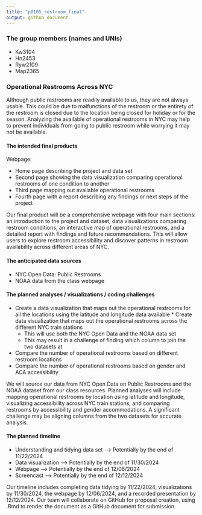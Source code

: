 ```yaml
---
title: "p8105_restroom_final"
output: github_document
---
```

### The group members (names and UNIs) 

* Kw3104 
* Hn2453 
* Ryw2109 
* Map2365 

### Operational Restrooms Across NYC
Although public restrooms are readily available to us, they are not always usable. This could be due to malfunctions of the restroom or the entirety of the restroom is closed due to the location being closed for holiday or for the season. Analyzing the available of operational restrooms in NYC may help to prevent individuals from going to public restroom while worrying it may not be available.

#### The intended final products 
Webpage:

* Home page describing the project and data set 
* Second page showing the data visualization comparing operational restrooms of one condition to another 
* Third page mapping out available operational restrooms
* Fourth page with a report describing any findings or next steps of the project 

Our final product will be a comprehensive webpage with four main sections: an introduction to the project and dataset, data visualizations comparing restroom conditions, an interactive map of operational restrooms, and a detailed report with findings and future recommendations. This will allow users to explore restroom accessibility and discover patterns in restroom availability across different areas of NYC. 


#### The anticipated data sources 
* NYC Open Data: Public Restrooms 
* NOAA data from the class webpage 

#### The planned analyses / visualizations / coding challenges 
* Create a data visualization that maps out the operational restrooms for all the locations using the latitude and longitude data available * Create data visualization that maps out the operational restrooms across the different NYC train stations 
    * This will use both the NYC Open Data and the NOAA data set 
    * This may result in a challenge of finding which column to join the two datasets at 
* Compare the number of operational restrooms based on different restroom locations 
* Compare the number of operational restrooms based on gender and ACA accessibility 

We will source our data from NYC Open Data on Public Restrooms and the NOAA dataset from our class resources. Planned analyses will include mapping operational restrooms by location using latitude and longitude, visualizing accessibility across NYC train stations, and comparing restrooms by accessibility and gender accommodations. A significant challenge may be aligning columns from the two datasets for accurate analysis.

#### The planned timeline 
* Understanding and tidying data set --> Potentially by the end of 11/22/2024 
* Data visualization --> Potentially by the end of 11/30/2024 
* Webpage --> Potentially by the end of 12/06/2024 
* Screencast --> Potentially by the end of 12/12/2024 

Our timeline includes completing data tidying by 11/22/2024, visualizations by 11/30/2024, the webpage by 12/06/2024, and a recorded presentation by 12/12/2024. Our team will collaborate on GitHub for proposal creation, using .Rmd to render the document as a GitHub document for submission.